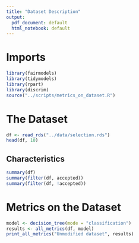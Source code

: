 ```yaml
---
title: "Dataset Description"
output:
  pdf_document: default
  html_notebook: default
---
```


# Imports
```r
library(fairmodels)
library(tidymodels)
library(rpart)
library(discrim)
source("../scripts/metrics_on_dataset.R")
```

# The Dataset
```r
df <- read_rds("../data/selection.rds")
head(df, 10)
```

## Characteristics
```r
summary(df)
summary(filter(df, accepted))
summary(filter(df, !accepted))
```


# Metrics on the Dataset
```r
model <- decision_tree(mode = "classification")
results <- all_metrics(df, model)
print_all_metrics("Unmodified dataset", results)
```


